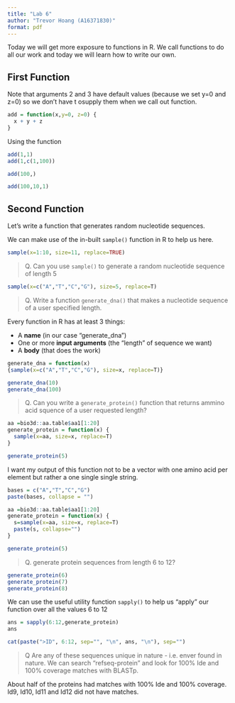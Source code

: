 ```yaml
---
title: "Lab 6"
author: "Trevor Hoang (A16371830)"
format: pdf
---
```


Today we will get more exposure to functions in R. We call functions to do all our work and today we will learn how to write our own.

## First Function

Note that arguments 2 and 3 have default values (because we set y=0 and z=0) so we don't have t osupply them when we call out function.

```r
add = function(x,y=0, z=0) {
  x + y + z
}
```

Using the function

```r
add(1,1)
add(1,c(1,100))
```

```r
add(100,)
```

```r
add(100,10,1)
```

## Second Function

Let's write a function that generates random nucleotide sequences.

We can make use of the in-built `sample()` function in R to help us here.

```r
sample(x=1:10, size=11, replace=TRUE)
```
> Q. Can you use `sample()` to generate a random nucleotide sequence of length 5

```r
sample(x=c("A","T","C","G"), size=5, replace=T)
```

> Q. Write a function `generate_dna()` that makes a nucleotide sequence of a user specified length.

Every function in R has at least 3 things:

- A **name** (in our case "generate_dna")
- One or more **input arguments** (the "length" of sequence we want)
- A **body** (that does the work)

```r
generate_dna = function(x)
{sample(x=c("A","T","C","G"), size=x, replace=T)}
```

```r
generate_dna(10)
generate_dna(100)
```


> Q. Can you write a `generate_protein()` function that returns ammino acid squence of a user requested length?

```r

aa =bio3d::aa.table$aa1[1:20]
generate_protein = function(x) {
  sample(x=aa, size=x, replace=T)
}  

generate_protein(5)
```

I want my output of this function not to be a vector with one amino acid per element but rather a one single single string.

```r
bases = c("A","T","C","G")
paste(bases, collapse = "")
```

```r
aa =bio3d::aa.table$aa1[1:20]
generate_protein = function(x) {
  s=sample(x=aa, size=x, replace=T)
  paste(s, collapse="")
}  

generate_protein(5)
```

> Q. generate protein sequences from length 6 to 12?

```r
generate_protein(6)
generate_protein(7)
generate_protein(8)
```

We can use the useful utility function `sapply()` to help us "apply" our function over all the values 6 to 12

```r
ans = sapply(6:12,generate_protein)
ans
```

```r
cat(paste(">ID", 6:12, sep="", "\n", ans, "\n"), sep="")
```

> Q Are any of these sequences unique in nature - i.e. enver found in nature. We can search "refseq-protein" and look for 100% Ide and 100% coverage matches with BLASTp.


About half of the proteins had matches with 100% Ide and 100% coverage.  Id9, Id10, Id11 and Id12 did not have matches.




